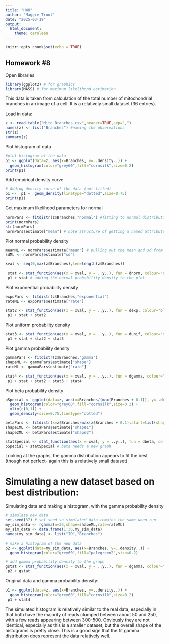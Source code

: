 ```yaml
---
title: "HW8"
author: "Maggie Trout"
date: "2025-03-19"
output: 
  html_document: 
    theme: cerulean
---
```


```r
knitr::opts_chunk$set(echo = TRUE)
```
## Homework #8

Open libraries
```r
library(ggplot2) # for graphics
library(MASS) # for maximum likelihood estimation
```

This data is taken from calculation of the total number of mitochondrial branches in an image of a cell. It is a relatively small dataset (36 entries).

Load in data:
```r
z <- read.table("Mito_Branches.csv",header=TRUE,sep=",")
names(z) <- list("Branches") #naming the observations
str(z)
summary(z)
```

Plot histogram of data
```r
#plot histogram of the data
p1 <- ggplot(data=z, aes(x=Branches, y=..density..)) +
  geom_histogram(color="grey60",fill="cornsilk",size=0.2) 
print(p1) 
```
    
Add empirical density curve
```r
# Adding density curve of the data (not fitted)
p1 <-  p1 +  geom_density(linetype="dotted",size=0.75)
print(p1)
```


Get maximum likelihood parameters for normal
```r
normPars <- fitdistr(z$Branches,"normal") #fitting to normal distribution
print(normPars)
str(normPars)
normPars$estimate["mean"] # note structure of getting a named attribute
```
Plot normal probability density
```r
meanML <- normPars$estimate["mean"] # pulling out the mean and sd from the fit
sdML <- normPars$estimate["sd"]

xval <- seq(0,max(z$Branches),len=length(z$Branches)) 

 stat <- stat_function(aes(x = xval, y = ..y..), fun = dnorm, colour="red", n = length(z$Branches), args = list(mean = meanML, sd = sdML))
 p1 + stat # adding the normal probability density to the plot
```

Plot exponential probability density 
```r
expoPars <- fitdistr(z$Branches,"exponential")
rateML <- expoPars$estimate["rate"]

stat2 <- stat_function(aes(x = xval, y = ..y..), fun = dexp, colour="blue", n = length(z$Branches), args = list(rate=rateML))
 p1 + stat + stat2
```

Plot uniform probability density
```r
stat3 <- stat_function(aes(x = xval, y = ..y..), fun = dunif, colour="darkgreen", n = length(z$Branches), args = list(min=min(z$Branches), max=max(z$Branches))) # uniform only needs the range of the data
 p1 + stat + stat2 + stat3
```
 
Plot gamma probability density
```r
gammaPars <- fitdistr(z$Branches,"gamma")
shapeML <- gammaPars$estimate["shape"]
rateML <- gammaPars$estimate["rate"]

stat4 <- stat_function(aes(x = xval, y = ..y..), fun = dgamma, colour="brown", n = length(z$Branches), args = list(shape=shapeML, rate=rateML))
 p1 + stat + stat2 + stat3 + stat4
```

Plot beta probability density
```r
pSpecial <- ggplot(data=z, aes(x=Branches/(max(Branches + 0.1)), y=..density..)) +
  geom_histogram(color="grey60",fill="cornsilk",size=0.2) + 
  xlim(c(0,1)) +
  geom_density(size=0.75,linetype="dotted")

betaPars <- fitdistr(x=z$Branches/max(z$Branches + 0.1),start=list(shape1=1,shape2=2),"beta")
shape1ML <- betaPars$estimate["shape1"]
shape2ML <- betaPars$estimate["shape2"]

statSpecial <- stat_function(aes(x = xval, y = ..y..), fun = dbeta, colour="orchid", n = length(z$Branches), args = list(shape1=shape1ML,shape2=shape2ML))
pSpecial + statSpecial # beta needs a new graph
```

Looking at the graphs, the gamma distribution appears to fit the best (though not perfect- again this is a relatively small dataset)

# Simulating a new dataset based on best distribution:

Simulating data and making a histogram, with the gamma probability density 
```r
# simulate new data
set.seed(37) # set seed so simulated data remains the same when run
my_sim_data <- rgamma(n=36,shape=shapeML,rate=rateML)
my_sim_data <- data.frame(1:36,my_sim_data)
names(my_sim_data) <- list("ID","Branches")

# make a histogram of the new data
p2 <- ggplot(data=my_sim_data, aes(x=Branches, y=..density..)) +
  geom_histogram(color="grey60",fill="palegreen2",size=0.2) 

# add gamma probability density to the graph
gstat <- stat_function(aes(x = xval, y = ..y..), fun = dgamma, colour="magenta1", n = length(my_sim_data$Branches), args = list(shape=shapeML, rate=rateML))
 p2 + gstat 
```

Original data and gamma probability density:
```r
p1 <- ggplot(data=z, aes(x=Branches, y=..density..)) +
  geom_histogram(color="grey60",fill="cornsilk",size=0.2) 
 p1 + stat4
```

The simulated histogram is relatively similar to the real data, especially in that both have the majority of reads clumped between about 50 and 250, with a few reads appearing between 300-500. Obviously they are not identical, especially as this is a smaller dataset, but the overall shape of the histograms is pretty close. This is a good sign that the fit gamma distribution does represent the data relatively well. 
